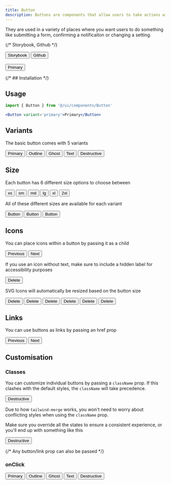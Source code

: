```yaml
---
title: Button
description: Buttons are components that allow users to take actions within your website or app.
---
```



They are used in a variety of places where you want users to do something like submitting a form, confirming a notificaiton or changing a setting.

{/* Storybook, Github */}

<div className='not-prose flex gap-2'>
  <Button variant='outline' size='xs'>
    Storybook
  </Button>
  <Button href='https://github.com/skyward-digital/sky-ui/tree/main/ui/components/Button' variant='outline' size='xs'>
    Github
  </Button>
</div>

<br />

<div className='not-prose border rounded-lg p-6 flex items-center justify-center gap-2'>
  <Button variant='primary'>Primary</Button>
</div>

{/* ## Installation */}

## Usage

```jsx
import { Button } from '@/ui/components/Button'
```

```jsx
<Button variant='primary'>Primary</Button>
```

## Variants

The basic button comes with 5 variants

<div className='not-prose border rounded-lg p-6 flex items-center justify-center gap-2'>
  <Button variant='primary'>Primary</Button>
  <Button variant='outline'>Outline</Button>
  <Button variant='ghost'>Ghost</Button>
  <Button variant='text'>Text</Button>
  <Button variant='destructive'>Destructive</Button>
</div>

## Size

Each button has 6 different size options to choose between

<div className='not-prose border rounded-lg p-6 flex items-center justify-center gap-2'>
  <Button variant='primary' size='xs'>
    xs
  </Button>
  <Button variant='primary' size='sm'>
    sm
  </Button>
  <Button variant='primary' size='md'>
    md
  </Button>
  <Button variant='primary' size='lg'>
    lg
  </Button>
  <Button variant='primary' size='xl'>
    xl
  </Button>
  <Button variant='primary' size='2xl'>
    2xl
  </Button>
</div>

All of these different sizes are available for each variant

<div className='not-prose border rounded-lg p-6 flex items-center justify-center gap-2'>
  <Button variant='primary' size='xs'>
    Button
  </Button>
  <Button variant='ghost' size='md'>
    Button
  </Button>
  <Button variant='destructive' size='xl'>
    Button
  </Button>
</div>

## Icons

You can place icons within a button by passing it as a child

<div className='not-prose border rounded-lg p-6 flex items-center justify-center gap-2'>
  <Button variant='primary'>
    <ArrowLeftIcon /> Previous
  </Button>
  <Button variant='primary'>
    Next <ArrowRightIcon />
  </Button>
</div>

If you use an icon without text, make sure to include a hidden label for accessibility purposes

<div className='not-prose border rounded-lg p-6 flex items-center justify-center gap-2'>
  <Button variant='destructive'>
    <span className='sr-only'>Delete</span>
    <Trash01Icon />
  </Button>
</div>

SVG Icons will automatically be resized based on the button size

<div className='not-prose border rounded-lg p-6 flex items-center justify-center gap-2'>
  <Button variant='destructive' size='xs'>
    <span className='sr-only'>Delete</span>
    <Trash01Icon />
  </Button>
  <Button variant='destructive' size='sm'>
    <span className='sr-only'>Delete</span>
    <Trash01Icon />
  </Button>
  <Button variant='destructive' size='md'>
    <span className='sr-only'>Delete</span>
    <Trash01Icon />
  </Button>
  <Button variant='destructive' size='lg'>
    <span className='sr-only'>Delete</span>
    <Trash01Icon />
  </Button>
  <Button variant='destructive' size='xl'>
    <span className='sr-only'>Delete</span>
    <Trash01Icon />
  </Button>
  <Button variant='destructive' size='2xl'>
    <span className='sr-only'>Delete</span>
    <Trash01Icon />
  </Button>
</div>

## Links

You can use buttons as links by passing an href prop

<div className='not-prose border rounded-lg p-6 flex items-center justify-center gap-2'>
  <Button variant='primary' href='#icons'>
    Previous
  </Button>
  <Button variant='primary' href='#onclick'>
    Next
  </Button>
</div>

## Customisation

### Classes

You can customize individual buttons by passing a `className` prop. If this clashes with the default styles, the `className` will take precedence.

<div className='not-prose border rounded-lg p-6 flex items-center justify-center gap-2'>
  <Button variant='destructive' className='bg-amber-500 hover:bg-amber-400 focus:bg-amber-400 border-amber-500'>
    Destructive
  </Button>
</div>

Due to how `tailwind-merge` works, you won't need to worry about conflicting styles when using the `className` prop.

Make sure you override all the states to ensure a consistent experience, or you'll end up with something like this

<div className='not-prose border rounded-lg p-6 flex items-center justify-center gap-2'>
  <Button variant='destructive' className='bg-amber-500'>
    Destructive
  </Button>
</div>

{/* Any button/link prop can also be passed */}

### onClick

<div className='not-prose border rounded-lg p-6 flex items-center justify-center gap-2'>
  <Button variant='primary'>Primary</Button>
  <Button variant='outline'>Outline</Button>
  <Button variant='ghost'>Ghost</Button>
  <Button variant='text'>Text</Button>
  <Button variant='destructive'>Destructive</Button>
</div>
